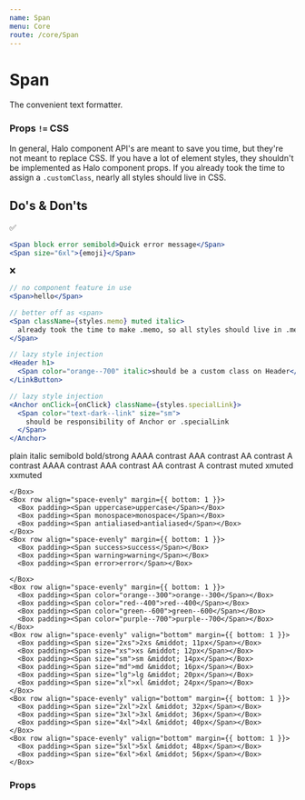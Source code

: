 ```yaml
---
name: Span
menu: Core
route: /core/Span
---
```



# Span

The convenient text formatter.

### Props `!=` CSS

In general, Halo component API's are meant to save you time, but they're not meant to replace CSS. If you have a lot of element styles, they shouldn't be implemented as Halo component props. If you already took the time to assign a `.customClass`, nearly all styles should live in CSS.


## Do's & Don'ts

✅

```jsx
<Span block error semibold>Quick error message</Span>
<Span size="6xl">{emoji}</Span>
```

❌

```jsx
// no component feature in use
<Span>hello</Span>

// better off as <span>
<Span className={styles.memo} muted italic>
  already took the time to make .memo, so all styles should live in .memo
</Span>

// lazy style injection
<Header h1>
  <Span color="orange--700" italic>should be a custom class on Header</Span>
</LinkButton>

// lazy style injection
<Anchor onClick={onClick} className={styles.specialLink}>
  <Span color="text-dark--link" size="sm">
    should be responsibility of Anchor or .specialLink
  </Span>
</Anchor>
```

<Playground>
  <div className="docz">
    <Box row align="space-evenly" margin={{ bottom: 1 }}>
      <Box padding><Span>plain</Span></Box>
      <Box padding><Span italic>italic</Span></Box>
      <Box padding><Span semibold>semibold</Span></Box>
      <Box padding><Span bold>bold/strong</Span></Box>
    </Box>
    <Box row align="space-evenly" background="#f8f8f8" margin={{ bottom: 1 }}>
      <Box padding><Span contrast="AAAA">AAAA contrast</Span></Box>
      <Box padding><Span contrast="AAA">AAA contrast</Span></Box>
      <Box padding><Span contrast="AA">AA contrast</Span></Box>
      <Box padding><Span contrast="A">A contrast</Span></Box>
    </Box>
    <Box row align="space-evenly" background="black" margin={{ bottom: 1 }}>
      <Box padding><Span contrast="AAAA" colorScheme="light">AAAA contrast</Span></Box>
      <Box padding><Span contrast="AAA" colorScheme="light">AAA contrast</Span></Box>
      <Box padding><Span contrast="AA" colorScheme="light">AA contrast</Span></Box>
      <Box padding><Span contrast="A" colorScheme="light">A contrast</Span></Box>
    </Box>
    <Box row align="space-evenly" margin={{ bottom: 1 }}>
      <Box padding><Span muted>muted</Span></Box>
      <Box padding><Span xmuted>xmuted</Span></Box>
      <Box padding><Span xxmuted>xxmuted</Span></Box>

    </Box>
    <Box row align="space-evenly" margin={{ bottom: 1 }}>
      <Box padding><Span uppercase>uppercase</Span></Box>
      <Box padding><Span monospace>monospace</Span></Box>
      <Box padding><Span antialiased>antialiased</Span></Box>
    </Box>
    <Box row align="space-evenly" margin={{ bottom: 1 }}>
      <Box padding><Span success>success</Span></Box>
      <Box padding><Span warning>warning</Span></Box>
      <Box padding><Span error>error</Span></Box>

    </Box>
    <Box row align="space-evenly" margin={{ bottom: 1 }}>
      <Box padding><Span color="orange--300">orange--300</Span></Box>
      <Box padding><Span color="red--400">red--400</Span></Box>
      <Box padding><Span color="green--600">green--600</Span></Box>
      <Box padding><Span color="purple--700">purple--700</Span></Box>
    </Box>
    <Box row align="space-evenly" valign="bottom" margin={{ bottom: 1 }}>
      <Box padding><Span size="2xs">2xs &middot; 11px</Span></Box>
      <Box padding><Span size="xs">xs &middot; 12px</Span></Box>
      <Box padding><Span size="sm">sm &middot; 14px</Span></Box>
      <Box padding><Span size="md">md &middot; 16px</Span></Box>
      <Box padding><Span size="lg">lg &middot; 20px</Span></Box>
      <Box padding><Span size="xl">xl &middot; 24px</Span></Box>
    </Box>
    <Box row align="space-evenly" valign="bottom" margin={{ bottom: 1 }}>
      <Box padding><Span size="2xl">2xl &middot; 32px</Span></Box>
      <Box padding><Span size="3xl">3xl &middot; 36px</Span></Box>
      <Box padding><Span size="4xl">4xl &middot; 40px</Span></Box>
    </Box>
    <Box row align="space-evenly" valign="bottom" margin={{ bottom: 1 }}>
      <Box padding><Span size="5xl">5xl &middot; 48px</Span></Box>
      <Box padding><Span size="6xl">6xl &middot; 56px</Span></Box>
    </Box>
  </div>
</Playground>


### Props

<Props of={Span} />
